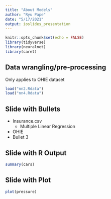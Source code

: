 ```yaml
---
title: "About Models"
author: "Ryu Pape"
date: "5/17/2021"
output: ioslides_presentation
---
```


```r
knitr::opts_chunk$set(echo = FALSE)
library(tidyverse)
library(neuralnet)
library(caret)
```


## Data wrangling/pre-processing
Only applies to OHIE dataset
```r
load("nn2.Rdata")
load("nn4.Rdata")
```
## Slide with Bullets

- Insurance.csv
  - Multiple Linear Regression
- OHIE
- Bullet 3

## Slide with R Output

```r
summary(cars)
```

## Slide with Plot

```r
plot(pressure)
```

